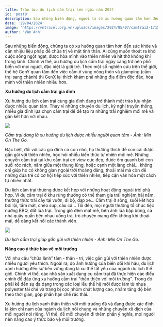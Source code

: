 ```yaml
---
title: Trào lưu du lịch cắm trại lên ngôi năm 2024
id: 'post8'
description: Sau những biến động, người ta có xu hướng quan tâm hơn đến sức khỏe và cần nhiều liệu pháp để chữa trị về mặt tinh thần, ai cũng muốn được hòa mình vào thiên nhiên và hít thở không khí trong lành nên xu hướng du lịch cắm trại trở thành "cơn sốt".
date: '29/04/2024'
image: 'https://vntravel.org.vn/uploads/images/2024/05/07/camtrai2-1715050289.jpg'
author: 'Vân Anh'
---
```


Sau những biến động, chúng ta có xu hướng quan tâm hơn đến sức khỏe và cần nhiều liệu pháp để chữa trị về mặt tinh thần. Ai cũng muốn thoát ra khỏi cuộc sống ngột ngạt, được hòa mình vào thiên nhiên và hít thở không khí trong lành. Chính vì thế, xu hướng du lịch cắm trại ngày càng trở nên phổ biến với mọi người, đặc biệt là giới trẻ. Theo một số nghiên cứu trên thế giới, thế hệ GenY quan tâm đến việc cắm ở vùng nông thôn và glamping (cắm trại sang chảnh) thì GenX lại thích khám phá những địa điểm độc đáo, hòa mình với thiên nhiên nhiều hơn.

**Xu hướng du lịch cắm trại gia đình**

Xu hướng du lịch cắm trại cùng gia đình đang trở thành một trào lưu nhận được nhiều quan tâm. Thay vì những chuyến du lịch, kỳ nghỉ truyền thống, nhiều gia đình lựa chọn cắm trại để để tạo ra những trải nghiệm mới mẻ và gắn kết hơn với nhau.

![](https://vntravel.org.vn/uploads/images/2024/05/07/camtrai2-1715050289.jpg)

_Cắm trại đang là xu hướng du lịch được nhiều người quan tâm - Ảnh: Min On The Go._

Đặc biệt, đối với các gia đình có con nhỏ, họ thường thích để con cái được gần gũi với thiên nhiên, học hỏi nhiều kiến thức tự nhiên mới mẻ. Những chuyến cắm trại tại khu cắm trại có view cực đẹp, được ôm quanh bởi con suối róc rách, nằm giữa một thung lũng, hoặc cạnh một làng chài... không chỉ giúp họ có không gian ngoài trời thoáng đãng, thoải mái mà còn để những đứa trẻ có cơ hội tiếp xúc với thiên nhiên, tiếp cận văn hóa một cách tự nhiên nhất.

Du lịch cắm trại thường được kết hợp với những hoạt động ngoài trời phù hợp. Ví dụ cắm trại ở khu rừng thường có thể tham gia trải nghiệm hái nấm, thưởng thức trái cây tại vườn, đi bộ, đạp xe... Cắm trại ở sông, suối kết hợp bơi lội, tắm mát, chèo sup, câu cá... Tối đến, mọi người thường tổ chức tiệc nướng BBQ, đốt lửa trại. Trong gió đêm mát mẻ, bên ánh lửa bập bùng, cả nhà quây quần bên nhau uống trà, trò chuyện mang đến không khí thoải mái, dễ dàng kết nối các thành viên.

![](https://vntravel.org.vn/uploads/images/2024/05/07/camtrai1-1715050333.jpg)

_Du lịch cắm trại giúp gần gũi với thiên nhiên - Ảnh: Min On The Go._

**Nâng cao ý thức bảo vệ môi trường**

Với nhu cầu “chữa lành” tâm - thân - trí, việc gần gũi với thiên nhiên được nhiều người yêu thích. Ngoài ra, do ảnh hưởng của biến đổi khí hậu, du lịch xanh hướng đến sự bền vững đang là xu thế tất yếu của ngành du lịch thế giới. Chính vì thế, các nhà sản xuất dụng cụ cắm trại đã thực hiện các điều chỉnh để đáp ứng xu hướng cắm trại "thân thiện với môi trường". Trong đó phải kể đến sự đa dạng trong các loại lều thế hệ mới được làm từ nhựa polyester tái chế và trang bị cọc nhôm chất lượng cao, nhằm tăng độ bền theo thời gian, góp phần hạn chế rác thải.

Xu hướng du lịch xanh thân thiện với môi trường đã và đang được xác định là kim chỉ nam của ngành du lịch nói chung và những chuyến xê dịch của mỗi người nói riêng. Vì thế, để mỗi chuyến đi thêm phần ý nghĩa, mọi người nên nâng cao ý thức bảo vệ môi trường.
